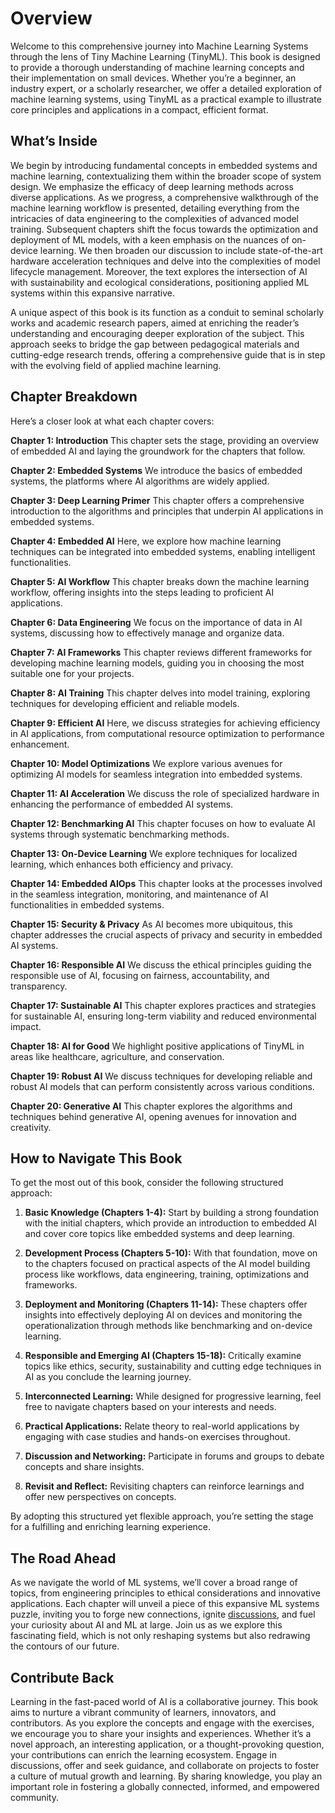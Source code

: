 # Overview

Welcome to this comprehensive journey into Machine Learning Systems through the lens of Tiny Machine Learning (TinyML). This book is designed to provide a thorough understanding of machine learning concepts and their implementation on small devices. Whether you're a beginner, an industry expert, or a scholarly researcher, we offer a detailed exploration of machine learning systems, using TinyML as a practical example to illustrate core principles and applications in a compact, efficient format.

## What's Inside

We begin by introducing fundamental concepts in embedded systems and machine learning, contextualizing them within the broader scope of system design. We emphasize the efficacy of deep learning methods across diverse applications. As we progress, a comprehensive walkthrough of the machine learning workflow is presented, detailing everything from the intricacies of data engineering to the complexities of advanced model training. Subsequent chapters shift the focus towards the optimization and deployment of ML models, with a keen emphasis on the nuances of on-device learning. We then broaden our discussion to include state-of-the-art hardware acceleration techniques and delve into the complexities of model lifecycle management. Moreover, the text explores the intersection of AI with sustainability and ecological considerations, positioning applied ML systems within this expansive narrative.

A unique aspect of this book is its function as a conduit to seminal scholarly works and academic research papers, aimed at enriching the reader's understanding and encouraging deeper exploration of the subject. This approach seeks to bridge the gap between pedagogical materials and cutting-edge research trends, offering a comprehensive guide that is in step with the evolving field of applied machine learning.

## Chapter Breakdown

Here's a closer look at what each chapter covers:

**Chapter 1: Introduction** This chapter sets the stage, providing an overview of embedded AI and laying the groundwork for the chapters that follow.  

**Chapter 2: Embedded Systems** We introduce the basics of embedded systems, the platforms where AI algorithms are widely applied.

**Chapter 3: Deep Learning Primer** This chapter offers a comprehensive introduction to the algorithms and principles that underpin AI applications in embedded systems.  

**Chapter 4: Embedded AI** Here, we explore how machine learning techniques can be integrated into embedded systems, enabling intelligent functionalities.

**Chapter 5: AI Workflow** This chapter breaks down the machine learning workflow, offering insights into the steps leading to proficient AI applications.  

**Chapter 6: Data Engineering** We focus on the importance of data in AI systems, discussing how to effectively manage and organize data.

**Chapter 7: AI Frameworks** This chapter reviews different frameworks for developing machine learning models, guiding you in choosing the most suitable one for your projects.

**Chapter 8: AI Training** This chapter delves into model training, exploring techniques for developing efficient and reliable models.  

**Chapter 9: Efficient AI** Here, we discuss strategies for achieving efficiency in AI applications, from computational resource optimization to performance enhancement.

**Chapter 10: Model Optimizations** We explore various avenues for optimizing AI models for seamless integration into embedded systems.  

**Chapter 11: AI Acceleration** We discuss the role of specialized hardware in enhancing the performance of embedded AI systems.

**Chapter 12: Benchmarking AI** This chapter focuses on how to evaluate AI systems through systematic benchmarking methods.

**Chapter 13: On-Device Learning** We explore techniques for localized learning, which enhances both efficiency and privacy.

**Chapter 14: Embedded AIOps** This chapter looks at the processes involved in the seamless integration, monitoring, and maintenance of AI functionalities in embedded systems.

**Chapter 15: Security & Privacy** As AI becomes more ubiquitous, this chapter addresses the crucial aspects of privacy and security in embedded AI systems.

**Chapter 16: Responsible AI** We discuss the ethical principles guiding the responsible use of AI, focusing on fairness, accountability, and transparency.

**Chapter 17: Sustainable AI** This chapter explores practices and strategies for sustainable AI, ensuring long-term viability and reduced environmental impact.

**Chapter 18: AI for Good** We highlight positive applications of TinyML in areas like healthcare, agriculture, and conservation.

**Chapter 19: Robust AI** We discuss techniques for developing reliable and robust AI models that can perform consistently across various conditions.

**Chapter 20: Generative AI** This chapter explores the algorithms and techniques behind generative AI, opening avenues for innovation and creativity.

## How to Navigate This Book 

To get the most out of this book, consider the following structured approach:

1. **Basic Knowledge (Chapters 1-4):** Start by building a strong foundation with the initial chapters, which provide an introduction to embedded AI and cover core topics like embedded systems and deep learning.  

2. **Development Process (Chapters 5-10):** With that foundation, move on to the chapters focused on practical aspects of the AI model building process like workflows, data engineering, training, optimizations and frameworks.

3. **Deployment and Monitoring (Chapters 11-14):** These chapters offer insights into effectively deploying AI on devices and monitoring the operationalization through methods like benchmarking and on-device learning.

4. **Responsible and Emerging AI (Chapters 15-18):** Critically examine topics like ethics, security, sustainability and cutting edge techniques in AI as you conclude the learning journey. 

5. **Interconnected Learning:** While designed for progressive learning, feel free to navigate chapters based on your interests and needs.

6. **Practical Applications:** Relate theory to real-world applications by engaging with case studies and hands-on exercises throughout. 

7. **Discussion and Networking:** Participate in forums and groups to debate concepts and share insights.

8. **Revisit and Reflect:** Revisiting chapters can reinforce learnings and offer new perspectives on concepts.

By adopting this structured yet flexible approach, you're setting the stage for a fulfilling and enriching learning experience.

## The Road Ahead

As we navigate the world of ML systems, we'll cover a broad range of topics, from engineering principles to ethical considerations and innovative applications. Each chapter will unveil a piece of this expansive ML systems puzzle, inviting you to forge new connections, ignite [discussions](https://github.com/harvard-edge/cs249r_book/discussions), and fuel your curiosity about AI and ML at large. Join us as we explore this fascinating field, which is not only reshaping systems but also redrawing the contours of our future.

## Contribute Back

Learning in the fast-paced world of AI is a collaborative journey. This book aims to nurture a vibrant community of learners, innovators, and contributors. As you explore the concepts and engage with the exercises, we encourage you to share your insights and experiences. Whether it's a novel approach, an interesting application, or a thought-provoking question, your contributions can enrich the learning ecosystem. Engage in discussions, offer and seek guidance, and collaborate on projects to foster a culture of mutual growth and learning. By sharing knowledge, you play an important role in fostering a globally connected, informed, and empowered community.
